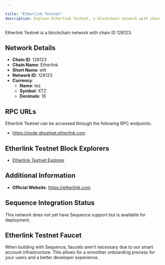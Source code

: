 ```yaml
---

title: "Etherlink Testnet"
description: Explore Etherlink Testnet, a blockchain network with chain ID 128123. Learn about its native currency, tez, and how to interact with the network.
---
```




Etherlink Testnet is a blockchain network with chain ID 128123.

## Network Details

- **Chain ID**: 128123
- **Chain Name**: Etherlink
- **Short Name**: etlt
- **Network ID**: 128123
- **Currency**: 
  - **Name**: tez
  - **Symbol**: XTZ
  - **Decimals**: 18

## RPC URLs

Etherlink Testnet can be accessed through the following RPC endpoints:

- https://node.ghostnet.etherlink.com

## Etherlink Testnet Block Explorers

- [Etherlink Testnet Explorer](https://testnet-explorer.etherlink.com)

## Additional Information

- **Official Website**: https://etherlink.com

## Sequence Integration Status

This network does not yet have Sequence support but is available for deployment.

## Etherlink Testnet Faucet

When building with Sequence, faucets aren't necessary due to our smart account infrastructure. This allows for a smoother onboarding process for your users and a better developer experience.
